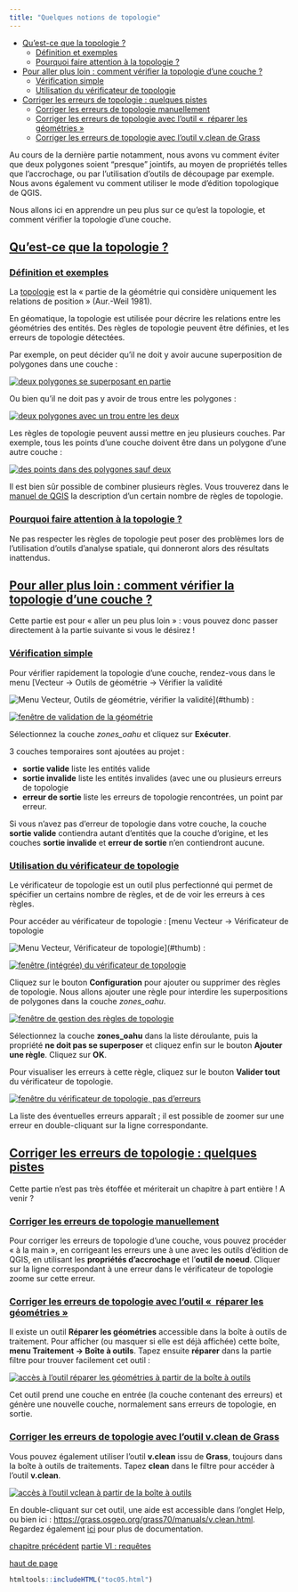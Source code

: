 ```yaml
---
title: "Quelques notions de topologie"
---
```


::: {.row}

::: {.content .col-xs-12 .col-sm-8 .col-md-9}

* [Qu'est-ce que la topologie ?](#V61)
	+ [Définition et exemples](#V61a)
	+ [Pourquoi faire attention à la topologie ?](#V61b)
* [Pour aller plus loin : comment vérifier la topologie d'une couche ?](#V62)
	+ [Vérification simple](#V62a)
	+ [Utilisation du vérificateur de topologie](#V62b)
* [Corriger les erreurs de topologie : quelques pistes](#V63)
	+ [Corriger les erreurs de topologie manuellement](#V63a)
	+ [Corriger les erreurs de topologie avec l'outil «  réparer les géométries »](#V63b)
	+ [Corriger les erreurs de topologie avec l'outil v.clean de Grass](#V63c)

Au cours de la dernière partie notamment, nous avons vu comment éviter que deux polygones soient "presque" jointifs, au moyen de propriétés telles que l'accrochage, ou par l'utilisation d'outils de découpage par exemple. Nous avons également vu comment utiliser le mode d'édition topologique de QGIS.

Nous allons ici en apprendre un peu plus sur ce qu'est la topologie, et comment vérifier la topologie d'une couche.

## [Qu'est-ce que la topologie ?](#V61) {#V61}

### [Définition et exemples](#V61a) {#V61a}

La [topologie](http://www.cnrtl.fr/definition/topologie) est la « partie de la géométrie qui considère uniquement les relations de position » (Aur.-Weil 1981).

En géomatique, la topologie est utilisée pour décrire les relations entre les géométries des entités. Des règles de topologie peuvent être définies, et les erreurs de topologie détectées.

Par exemple, on peut décider qu'il ne doit y avoir aucune superposition de polygones dans une couche :

[![deux polygones se superposant en partie](illustrations/tous/5_6_overlap.png)](illustrations/tous/5_6_overlap.png)

Ou bien qu'il ne doit pas y avoir de trous entre les polygones :

[![deux polygones avec un trou entre les deux](illustrations/tous/5_6_gap.png)](illustrations/tous/5_6_gap.png)

Les règles de topologie peuvent aussi mettre en jeu plusieurs couches. Par exemple, tous les points d'une couche doivent être dans un polygone d'une autre couche :

[![des points dans des polygones sauf deux](illustrations/tous/5_6_pts_dans_polygones.png)](illustrations/tous/5_6_pts_dans_polygones.png)

Il est bien sûr possible de combiner plusieurs règles. Vous trouverez dans le [manuel de QGIS](https://docs.qgis.org/testing/en/docs/gentle_gis_introduction/topology.html) la description d'un certain nombre de règles de topologie.

### [Pourquoi faire attention à la topologie ?](#V61b) {#V61b}

Ne pas respecter les règles de topologie peut poser des problèmes lors de l'utilisation d'outils d'analyse spatiale, qui donneront alors des résultats inattendus.

## [Pour aller plus loin : comment vérifier la topologie d'une couche ?](#V62) {#V62}

Cette partie est pour « aller un peu plus loin » : vous pouvez donc passer directement à la partie suivante si vous le désirez !

### [Vérification simple](#V62a) {#V62a}

Pour vérifier rapidement la topologie d'une couche, rendez-vous dans le menu
 [Vecteur → Outils de géométrie → Vérifier la validité

![Menu Vecteur, Outils de géométrie, vérifier la validité](illustrations/tous/5_6_verif_menu.png)](#thumb) 
 :

[![fenêtre de validation de la géométrie](illustrations/tous/5_6_verif_fenetre.png)](illustrations/tous/5_6_verif_fenetre.png)

Sélectionnez la couche *zones\_oahu* et cliquez sur **Exécuter**.

3 couches temporaires sont ajoutées au projet :

* **sortie valide** liste les entités valide
* **sortie invalide** liste les entités invalides (avec une ou plusieurs erreurs de topologie
* **erreur de sortie** liste les erreurs de topologie rencontrées, un point par erreur.

Si vous n'avez pas d'erreur de topologie dans votre couche, la couche **sortie valide** contiendra autant d'entités que la couche d'origine, et les couches **sortie invalide** et **erreur de sortie** n'en contiendront aucune.

### [Utilisation du vérificateur de topologie](#V62b) {#V62b}

Le vérificateur de topologie est un outil plus perfectionné qui permet de spécifier un certains nombre de règles, et de de voir les erreurs à ces règles.

Pour accéder au vérificateur de topologie : 
 [menu Vecteur → Vérificateur de topologie

![Menu Vecteur, Vérificateur de topologie](illustrations/tous/5_6_veriftopo_menu.png)](#thumb) 
 :

[![fenêtre (intégrée) du vérificateur de topologie](illustrations/tous/5_6_veriftopo_fenetre.png)](illustrations/tous/5_6_veriftopo_fenetre.png)

Cliquez sur le bouton **Configuration** pour ajouter ou supprimer des règles de topologie. Nous allons ajouter une règle pour interdire les superpositions de polygones dans la couche *zones\_oahu*.

[![fenêtre de gestion des règles de topologie](illustrations/tous/5_6_regle_fenetre.png)](illustrations/tous/5_6_regle_fenetre.png)

Sélectionnez la couche **zones\_oahu** dans la liste déroulante, puis la propriété **ne doit pas se superposer** et cliquez enfin sur le bouton **Ajouter une règle**. Cliquez sur **OK**.

Pour visualiser les erreurs à cette règle, cliquez sur le bouton **Valider tout** du vérificateur de topologie.

[![fenêtre du vérificateur de topologie, pas d'erreurs](illustrations/tous/5_6_veriftopo_erreurs.png)](illustrations/tous/5_6_veriftopo_erreurs.png)

La liste des éventuelles erreurs apparaît ; il est possible de zoomer sur une erreur en double-cliquant sur la ligne correspondante.

## [Corriger les erreurs de topologie : quelques pistes](#V63) {#V63}

Cette partie n'est pas très étoffée et mériterait un chapitre à part entière ! A venir ?

### [Corriger les erreurs de topologie manuellement](#V63a) {#V63a}

Pour corriger les erreurs de topologie d'une couche, vous pouvez procéder « à la main », en corrigeant les erreurs une à une avec les outils d'édition de QGIS, en utilisant les **propriétés d'accrochage** et l'**outil de noeud**. Cliquer sur la ligne correspondant à une erreur dans le vérificateur de topologie zoome sur cette erreur.

### [Corriger les erreurs de topologie avec l'outil «  réparer les géométries »](#V63b) {#V63b}

Il existe un outil **Réparer les géométries** accessible dans la boîte à outils de traitement. Pour afficher (ou masquer si elle est déjà affichée) cette boîte, **menu Traitement → Boîte à outils**. Tapez ensuite **réparer** dans la partie filtre pour trouver facilement cet outil :

[![accès à l'outil réparer les géométries à partir de la boîte à outils](illustrations/tous/5_6_reparer.png)](illustrations/tous/5_6_reparer.png)

Cet outil prend une couche en entrée (la couche contenant des erreurs) et génère une nouvelle couche, normalement sans erreurs de topologie, en sortie.

### [Corriger les erreurs de topologie avec l'outil v.clean de Grass](#V63c) {#V63c}

Vous pouvez également utiliser l'outil **v.clean** issu de **Grass**, toujours dans la boîte à outils de traitements. Tapez **clean** dans le filtre pour accéder à l'outil **v.clean**.

[![accès à l'outil vclean à partir de la boîte à outils](illustrations/tous/5_6_vclean.png)](illustrations/tous/5_6_vclean.png)

En double-cliquant sur cet outil, une aide est accessible dans l'onglet Help, ou bien ici : <https://grass.osgeo.org/grass70/manuals/v.clean.html>. Regardez également [ici](http://grasswiki.osgeo.org/wiki/Vector_topology_cleaning) pour plus de documentation.

[chapitre précédent](05_05_polygones.html)
[partie VI : requêtes](06_00_requetes.html)

[haut de page](#wrap)

:::

```r
htmltools::includeHTML("toc05.html")
```

:::

